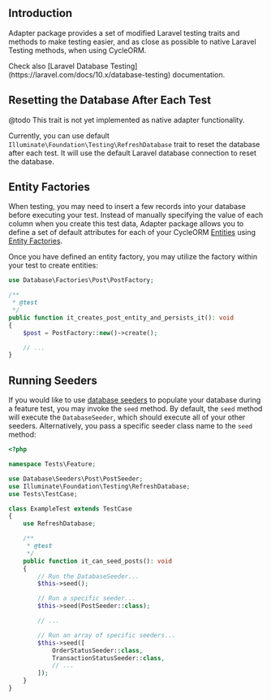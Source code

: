 
## Introduction

Adapter package provides a set of modified Laravel testing traits and methods to make testing easier, and as close as possible to native Laravel Testing methods, when using CycleORM.

<Callout type="info" emoji="💡">
    Check also [Laravel Database Testing](https://laravel.com/docs/10.x/database-testing) documentation.
</Callout>

## Resetting the Database After Each Test

@todo This trait is not yet implemented as native adapter functionality.

Currently, you can use default `Illuminate\Foundation\Testing\RefreshDatabase` trait to reset the database after each test. It will use the default Laravel database connection to reset the database.


## Entity Factories

When testing, you may need to insert a few records into your database before executing your test. Instead of manually specifying the value of each column when you create this test data, Adapter package allows you to define a set of default attributes for each of your CycleORM [Entities](/usage/entities) using [Entity Factories](/services/factories).

Once you have defined an entity factory, you may utilize the factory within your test to create entities:

```php
use Database\Factories\Post\PostFactory;

/**
 * @test
 */
public function it_creates_post_entity_and_persists_it(): void
{
    $post = PostFactory::new()->create();

    // ...
}
```

## Running Seeders

If you would like to use [database seeders](/services/seeders) to populate your database during a feature test, you may invoke the `seed` method. By default, the `seed` method will execute the `DatabaseSeeder`, which should execute all of your other seeders. Alternatively, you pass a specific seeder class name to the `seed` method:

```php
<?php

namespace Tests\Feature;

use Database\Seeders\Post\PostSeeder;
use Illuminate\Foundation\Testing\RefreshDatabase;
use Tests\TestCase;

class ExampleTest extends TestCase
{
    use RefreshDatabase;

    /**
     * @test
     */
    public function it_can_seed_posts(): void
    {
        // Run the DatabaseSeeder...
        $this->seed();

        // Run a specific seeder...
        $this->seed(PostSeeder::class);

        // ...

        // Run an array of specific seeders...
        $this->seed([
            OrderStatusSeeder::class,
            TransactionStatusSeeder::class,
            // ...
        ]);
    }
}
```
